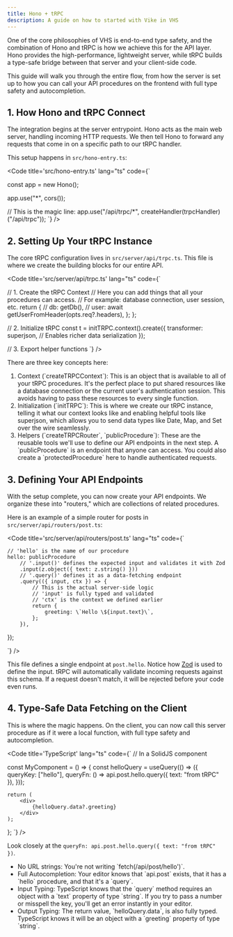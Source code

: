 ```yaml
---
title: Hono + tRPC
description: A guide on how to started with Vike in VHS
---
```



One of the core philosophies of VHS is end-to-end type safety, and the combination of Hono and tRPC is how we achieve this for the API layer. Hono provides the high-performance, lightweight server, while tRPC builds a type-safe bridge between that server and your client-side code.

This guide will walk you through the entire flow, from how the server is set up to how you can call your API procedures on the frontend with full type safety and autocompletion.

## 1. How Hono and tRPC Connect

The integration begins at the server entrypoint. Hono acts as the main web server, handling incoming HTTP requests. We then tell Hono to forward any requests that come in on a specific path to our tRPC handler.

This setup happens in `src/hono-entry.ts`:

<Code title='src/hono-entry.ts' lang="ts" code={`

const app = new Hono();

app.use("*", cors());

// This is the magic line:
app.use("/api/trpc/*", createHandler(trpcHandler)("/api/trpc"));
`} />

## 2. Setting Up Your tRPC Instance

The core tRPC configuration lives in `src/server/api/trpc.ts`. This file is where we create the building blocks for our entire API.

<Code title='src/server/api/trpc.ts' lang="ts" code={`

// 1. Create the tRPC Context
    // Here you can add things that all your procedures can access.
    // For example: database connection, user session, etc.
    return {
        // db: getDb(),
        // user: await getUserFromHeader(opts.req?.headers),
    };
};

// 2. Initialize tRPC
const t = initTRPC.context<typeof createTRPCContext>().create({
    transformer: superjson, // Enables richer data serialization
});

// 3. Export helper functions
`} />

There are three key concepts here:

<ol class="list-decimal pl-8">
    <li>Context (`createTRPCContext`): This is an object that is available to all of your tRPC procedures. It's the perfect place to put shared resources like a database connection or the current user's authentication session. This avoids having to pass these resources to every single function.</li>
    <li>Initialization (`initTRPC`): This is where we create our tRPC instance, telling it what our context looks like and enabling helpful tools like superjson, which allows you to send data types like Date, Map, and Set over the wire seamlessly.</li>
    <li>Helpers (`createTRPCRouter`, `publicProcedure`): These are the reusable tools we'll use to define our API endpoints in the next step. A `publicProcedure` is an endpoint that anyone can access. You could also create a `protectedProcedure` here to handle authenticated requests.</li>
</ol>

## 3. Defining Your API Endpoints

With the setup complete, you can now create your API endpoints. We organize these into "routers," which are collections of related procedures.

Here is an example of a simple router for posts in `src/server/api/routers/post.ts`:

<Code title='src/server/api/routers/post.ts' lang="ts" code={`

    // 'hello' is the name of our procedure
    hello: publicProcedure
        // '.input()' defines the expected input and validates it with Zod
        .input(z.object({ text: z.string() }))
        // '.query()' defines it as a data-fetching endpoint
        .query(({ input, ctx }) => {
            // This is the actual server-side logic
            // 'input' is fully typed and validated
            // 'ctx' is the context we defined earlier
            return {
                greeting: \`Hello \${input.text}\`,
            };
        }),
});

`} />

This file defines a single endpoint at `post.hello`. Notice how [Zod](https://zod.dev/) is used to define the input. tRPC will automatically validate incoming requests against this schema. If a request doesn't match, it will be rejected before your code even runs.

## 4. Type-Safe Data Fetching on the Client

This is where the magic happens. On the client, you can now call this server procedure as if it were a local function, with full type safety and autocompletion.

<Code title='TypeScript' lang="ts" code={`
// In a SolidJS component

const MyComponent = () => {
    const helloQuery = useQuery(() => ({
        queryKey: ["hello"],
        queryFn: () => api.post.hello.query({ text: "from tRPC" }),
    }));

    return (
        <div>
            {helloQuery.data?.greeting}
        </div>
    );
};
`} />

Look closely at the `queryFn: api.post.hello.query({ text: "from tRPC" })`.

<ul class="list-disc pl-8">
    <li>No URL strings: You're not writing `fetch(/api/post/hello')`.</li>
    <li>Full Autocompletion: Your editor knows that `api.post` exists, that it has a `hello` procedure, and that it's a `query`.</li>
    <li>Input Typing: TypeScript knows that the `query` method requires an object with a `text` property of type `string`. If you try to pass a number or misspell the key, you'll get an error instantly in your editor.</li>
    <li>Output Typing: The return value, `helloQuery.data`, is also fully typed. TypeScript knows it will be an object with a `greeting` property of type `string`.</li>
</ul>
    
